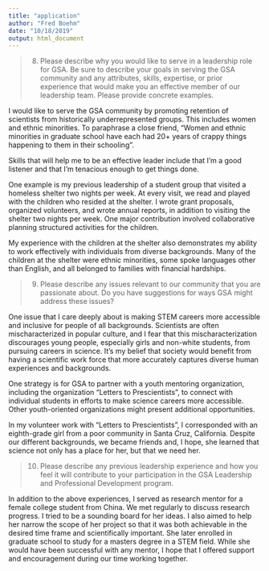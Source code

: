 ```yaml
---
title: "application"
author: "Fred Boehm"
date: "10/18/2019"
output: html_document
---
```



> 8. Please describe why you would like to serve in a leadership role for GSA. Be sure to describe your goals in serving the GSA community and any attributes, skills, expertise, or prior experience that would make you an effective member of our leadership team. Please provide concrete examples.

I would like to serve the GSA community by promoting retention of scientists from historically underrepresented groups. This includes women and ethnic minorities. To paraphrase a close friend, "Women and ethnic minorities in graduate school have each had 20+ years of crappy things happening to them in their schooling". 

Skills that will help me to be an effective leader include that I'm a good listener and that I'm tenacious enough to get things done. 

One example is my previous leadership of a student group that visited a homeless shelter two nights per week. At every visit, we read and played with the children who resided at the shelter. I wrote grant proposals, organized volunteers, and wrote annual reports, in addition to visiting the shelter two nights per week. One major contribution involved collaborative planning structured activities for the children.

My experience with the children at the shelter also demonstrates my ability to work effectively with individuals from diverse backgrounds. Many of the children at the shelter were ethnic minorities, some spoke languages other than English, and all belonged to families with financial hardships.






> 9. Please describe any issues relevant to our community that you are passionate about. Do you have suggestions for ways GSA might address these issues?

One issue that I care deeply about is making STEM careers more accessible and inclusive for people of all backgrounds. Scientists are often mischaracterized in popular culture, and I fear that this mischaracterization discourages young people, especially girls and non-white students, from pursuing careers in science. It's my belief that society would benefit from having a scientific work force that more accurately captures diverse human experiences and backgrounds.

One strategy is for GSA to partner with a youth mentoring organization, including the organization "Letters to Prescientists", to connect with individual students in efforts to make science careers more accessible. Other youth-oriented organizations might present additional opportunities.

In my volunteer work with "Letters to Prescientists", I corresponded with an eighth-grade girl from a poor community in Santa Cruz, California. Despite our different backgrounds, we became friends and, I hope, she learned that science not only has a place for her, but that we need her.




> 10. Please describe any previous leadership experience and how you feel it will contribute to your participation in the GSA Leadership and Professional Development program.

In addition to the above experiences, I served as research mentor for a female college student from China. We met regularly to discuss research progress. I tried to be a sounding board for her ideas. I also aimed to help her narrow the scope of her project so that it was both achievable in the desired time frame and scientifically important. She later enrolled in graduate school to study for a masters degree in a STEM field. While she would have been successful with any mentor, I hope that I offered support and encouragement during our time working together.



